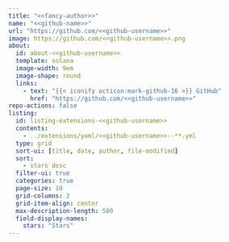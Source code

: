 ```yaml
---
title: "<<fancy-author>>"
name: "<<github-name>>"
url: "https://github.com/<<github-username>>"
image: https://github.com/<<github-username>>.png
about:
  id: about-<<github-username>>
  template: solana
  image-width: 9em
  image-shape: round
  links:
    - text: "{{< iconify octicon:mark-github-16 >}} GitHub"
      href: "https://github.com/<<github-username>>"
repo-actions: false
listing:
  id: listing-extensions-<<github-username>>
  contents:
    - ../extensions/yaml/<<github-username>>--**.yml
  type: grid
  sort-ui: [title, date, author, file-modified]
  sort:
    - stars desc
  filter-ui: true
  categories: true
  page-size: 10
  grid-columns: 2
  grid-item-align: center
  max-description-length: 500
  field-display-names:
    stars: "Stars"
---
```


::: {#about-<<github-username>>}
:::

::: {#listing-extensions-<<github-username>>}
:::
